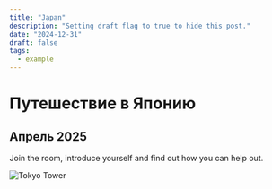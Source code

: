 ```yaml
---
title: "Japan"
description: "Setting draft flag to true to hide this post."
date: "2024-12-31"
draft: false
tags:
  - example
---
```


# Путешествие в Японию
## Апрель 2025

Join the room, introduce yourself and find out how you can help out.

![Tokyo Tower](./japan1.jpg)

